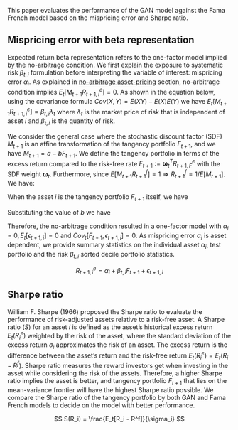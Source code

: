 <!-- # Evaluation metrics -->

This paper evaluates the performance of the GAN model against the
Fama French model based on the mispricing error and Sharpe
ratio.

## Mispricing error with beta representation {#beta}

Expected return beta representation refers to the one-factor model
implied by the no-arbitrage condition. We first explain the
exposure to systematic risk $\beta_{t, i}$ formulation
before interpreting the variable of interest: mispricing
error $\alpha_i$.
As explained in [no-arbitrage asset-pricing](#no_arbitrage)
section, no-arbitrage condition implies
$E_t[M_{t+1}R^e_{t+1, i}] = 0$. As shown in the equation
below, using the covariance formula
$Cov(X, Y) = E(XY)-E(X)E(Y)$ we have 
$E_t[M_{t+1}R^e_{t+1, i}] = \beta_{t, i}\lambda_t$
where $\lambda_t$ is the market price of risk that is
independent of asset $i$ and $\beta_{t, i}$ is the quantity
of risk.

\begin{align*}
E_t[M_{t+1}R^e_{t+1, i}] &= 0 = Cov_t[M_{t+1}R^e_{t+1, i}] +
E_t[M_{t+1}]E_t[R^e_{t+1, i}]\\
\Rightarrow E_t[R^e_{t+1, i}] &= 
\left(-\frac{Cov_t[M_{t+1}, R^e_{t+1,
i}]}{Var_t[M_{t+1}]}\right)
\cdot
\frac{Var_t[M_{t+1}]}{E_t[M_{t+1}]}
= \beta_{t, i} \cdot \lambda_t
\end{align*}

We consider the general case where the stochastic discount
factor (SDF) $M_{t+1}$ is an affine transformation of the
tangency portfolio $F_{t+1}$,
and we have $M_{t+1} = a - b F_{t+1}$.
We define the tangency portfolio in terms of the 
excess return compared to the risk-free rate $F_{t+1} :=
\mathbf{\omega}_t^T R^e_{t+1, F}$ with the SDF weight
$\mathbf{\omega}_t$. Furthermore, since
$E[M_{t+1}R^f_{t+1}] = 1 \Rightarrow R^f_{t+1} = 1/E[M_{t+1}]$.
We have:
\begin{align*}
    E_t[R^e_{t+1, i}] &= -Cov_t[a - b F_{t+1},
    R^e_{t+1, i}]R^f_{t+1}
    = b Cov_t[F_{t+1}, R^e_{t+1, i}] R^f_{t+1}
\end{align*}

When the asset $i$ is the tangency portfolio $F_{t+1}$ itself,
we have
\begin{align*}
    E_t[F_{t+1}] = b Cov_t[F_{t+1}, F_{t+1}]
    R^f_{t+1}
    \Rightarrow b = \frac{E_t[F_{t+1}]}
    {Var_t[F_{t+1}] R^f_{t+1}}
\end{align*}

Substituting the value of $b$ we have
\begin{align*}
    E_t[R^e_{t+1, i}] &= 
    \left(\frac{E_t[F_{t+1}]}
    {Var_t[F_{t+1}] R^f_{t+1}}\right)
    \cdot Cov_t[F_{t+1}, R^e_{t+1, i}] R^f_{t+1}\\
    &= \frac{Cov_t[ F_{t+1}, R^e_{t+1, i} ]}
    {Var_t[F_{t+1}]} E_t[F_{t+1}]
    = \beta_{t, i}E_t[F_{t+1}]
\end{align*}

Therefore, the no-arbitrage condition resulted in a
one-factor model with $\alpha_i = 0, E_t[\epsilon_{t+1,
i}]=0$ and $Cov_t[F_{t+1}, \epsilon_{t+1, i}] =0$.
As mispricing error $\alpha_i$ is asset dependent, we
provide summary statistics on the individual asset
$\alpha_i$, test portfolio and the risk $\beta_{t, i}$
sorted decile portfolio statistics.

$$
R^e_{t+1, i} = \alpha_i + \beta_{t, i} F_{t+1} +
\epsilon_{t+1, i}
$$

## Sharpe ratio {#sharpe_ratio}

William F. Sharpe (1966) proposed the Sharpe ratio to evaluate
the performance of risk-adjusted assets relative to a
risk-free asset. A Sharpe ratio ($S$)
for an asset $i$ is defined as the asset's historical excess
return $E_t(R^e_{i})$ weighted by the risk of the asset,
where the standard deviation of the excess return $\sigma_i$
approximates the risk of an asset. The excess return is the
difference between the asset's return and the risk-free
return $E_t(R^e_{i}) = E_t(R_{i} - R^f)$. Sharpe ratio
measures the reward investors get when investing in the
asset while considering the risk of the
assets. Therefore, a higher Sharpe ratio implies the asset
is better, and tangency portfolio $F_{t+1}$ that lies
on the mean-variance frontier will have the highest Sharpe
ratio possible. 
We compare the Sharpe ratio of the tangency portfolio by
both GAN and Fama French models to decide on the model with
better performance.

$$
S(R_i) = \frac{E_t[R_i - R^f]}{\sigma_i}
$$

<!--
Info on SONIA:
https://www.bankofengland.co.uk/markets/transition-to-sterling-risk-free-rates-from-libor
-->
